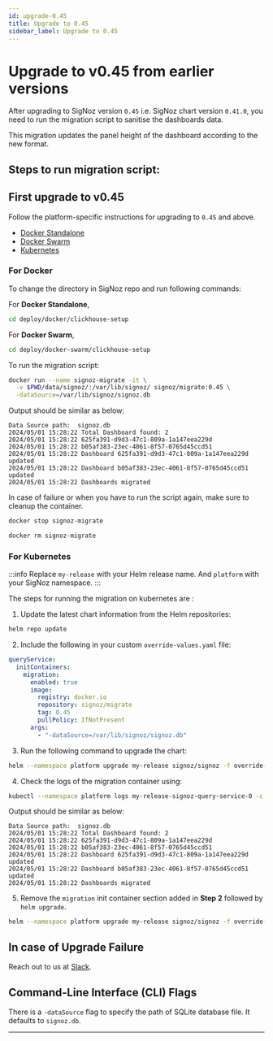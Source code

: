 ```yaml
---
id: upgrade-0.45
title: Upgrade to 0.45
sidebar_label: Upgrade to 0.45
---
```


# Upgrade to v0.45 from earlier versions

After upgrading to SigNoz version `0.45` i.e. SigNoz chart version `0.41.0`, you need
to run the migration script to sanitise the dashboards data.

This migration updates the panel height of the dashboard according
to the new format.

## Steps to run migration script:

## First upgrade to v0.45

Follow the platform-specific instructions for upgrading to `0.45` and above.

- [Docker Standalone][1]
- [Docker Swarm][2]
- [Kubernetes][3]

### For Docker

To change the directory in SigNoz repo and run following commands:

For **Docker Standalone**,

```bash
cd deploy/docker/clickhouse-setup
```

For **Docker Swarm**,
```bash
cd deploy/docker-swarm/clickhouse-setup
```

To run the migration script:

```bash
docker run --name signoz-migrate -it \
  -v $PWD/data/signoz/:/var/lib/signoz/ signoz/migrate:0.45 \
  -dataSource=/var/lib/signoz/signoz.db
```

Output should be similar as below:

```
Data Source path:  signoz.db
2024/05/01 15:28:22 Total Dashboard found: 2
2024/05/01 15:28:22 625fa391-d9d3-47c1-809a-1a147eea229d
2024/05/01 15:28:22 b05af383-23ec-4061-8f57-0765d45ccd51
2024/05/01 15:28:22 Dashboard 625fa391-d9d3-47c1-809a-1a147eea229d updated
2024/05/01 15:28:22 Dashboard b05af383-23ec-4061-8f57-0765d45ccd51 updated
2024/05/01 15:28:22 Dashboards migrated
```

In case of failure or when you have to run the script again, make sure to
cleanup the container.

```bash
docker stop signoz-migrate

docker rm signoz-migrate
```

### For Kubernetes

:::info
Replace `my-release` with your Helm release name. And `platform` with
your SigNoz namespace.
:::

The steps for running the migration on kubernetes are :

1. Update the latest chart information from the Helm repositories:

  ```bash
  helm repo update
  ```

2. Include the following in your custom `override-values.yaml` file:

  ```yaml
  queryService:
    initContainers:
      migration:
        enabled: true
        image:
          registry: docker.io
          repository: signoz/migrate
          tag: 0.45
          pullPolicy: IfNotPresent
        args:
          - "-dataSource=/var/lib/signoz/signoz.db"
  ```

3. Run the following command to upgrade the chart:

  ```bash
  helm --namespace platform upgrade my-release signoz/signoz -f override-values.yaml
  ```

4. Check the logs of the migration container using:

  ```bash
  kubectl --namespace platform logs my-release-signoz-query-service-0 -c my-release-signoz-query-service-migration
  ```

  Output should be similar as below:

  ```
  Data Source path:  signoz.db
  2024/05/01 15:28:22 Total Dashboard found: 2
  2024/05/01 15:28:22 625fa391-d9d3-47c1-809a-1a147eea229d
  2024/05/01 15:28:22 b05af383-23ec-4061-8f57-0765d45ccd51
  2024/05/01 15:28:22 Dashboard 625fa391-d9d3-47c1-809a-1a147eea229d updated
  2024/05/01 15:28:22 Dashboard b05af383-23ec-4061-8f57-0765d45ccd51 updated
  2024/05/01 15:28:22 Dashboards migrated
  ```

5. Remove the `migration` init container section added in **Step 2**
  followed by `helm upgrade`.

  ```bash
  helm --namespace platform upgrade my-release signoz/signoz -f override-values.yaml
  ``` 

## In case of Upgrade Failure

Reach out to us at [Slack][4].

## Command-Line Interface (CLI) Flags

There is a `-dataSource` flag to specify the path of SQLite database file.
It defaults to `signoz.db`.

---

[1]: https://signoz.io/docs/operate/docker-standalone/#upgrade
[2]: https://signoz.io/docs/operate/docker-swarm/#upgrade
[3]: https://signoz.io/docs/operate/kubernetes/#upgrade
[4]: https://signoz.io/slack

